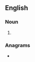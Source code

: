 {{also|pot shots}}
==English==

===Noun===
{{head|en|noun form}}

# {{plural of|en|potshot}}

===Anagrams===
* {{anagrams|en|a=hoopsstt|hot spots|hotspots|postshot|shot spot|shot-spot|shotspot}}